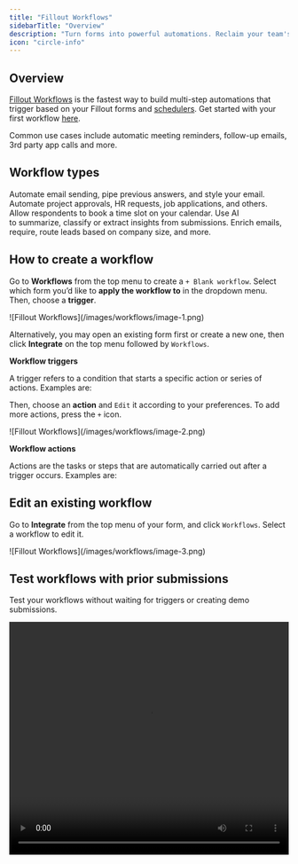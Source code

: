 ```yaml
---
title: "Fillout Workflows"
sidebarTitle: "Overview"
description: "Turn forms into powerful automations. Reclaim your team's time with Fillout's built-in form and scheduling workflows."
icon: "circle-info"
---
```


## Overview

[Fillout Workflows](https://www.fillout.com/workflows) is the fastest way to build multi-step automations that trigger based on your Fillout forms and [schedulers](/help/how-to-create-scheduling-form). Get started with your first workflow [here](https://build.fillout.com/home/workflows).

Common use cases include automatic meeting reminders, follow-up emails, 3rd party app calls and more.

## Workflow types

<CardGroup cols={2}>
  <Card title="Notifications" icon="envelope-open-text" iconType="regular" color="#FFC738" href="/help/custom-emails">
    Automate email sending, pipe previous answers, and style your email.
  </Card>
  <Card title="Approvals" icon="badge-check" iconType="regular" color="#FFC738" href="/help/approval-workflows">
    Automate project approvals, HR requests, job applications, and others.
  </Card>
  <Card title="Scheduling" icon="circle-calendar" iconType="regular" color="#FFC738" href="/help/scheduling-workflows">
    Allow respondents to book a time slot on your calendar.
  </Card>
  <Card title="AI" icon="robot" iconType="regular" color="#FFC738" href="/help/ai-workflows">
    Use AI to summarize, classify or extract insights from submissions.
  </Card>
  <Card title="Conversion Kit" icon="arrow-trend-up" iconType="regular" color="#FFC738" href="/help/conversion-kit-workflows">
    Enrich emails, require, route leads based on company size, and more.
  </Card>
</CardGroup>

## How to create a workflow

Go to **Workflows** from the top menu to create a `+ Blank workflow`. Select which form you’d like to **apply the workflow to** in the dropdown menu. Then, choose a **trigger**.

<Frame>
  ![Fillout Workflows](/images/workflows/image-1.png)
</Frame>

Alternatively, you may open an existing form first or create a new one, then click **Integrate** on the top menu followed by `Workflows`.

**Workflow triggers**

A trigger refers to a condition that starts a specific action or series of actions. Examples are:

<CardGroup cols={2}>
  <Card title="Form submitted" icon="square-check" iconType="regular" color="#FFC738" horizontal="true">
    
  </Card>
  <Card title="Form abandoned" icon="file-dashed-line" iconType="regular" color="#FFC738" horizontal>
    
  </Card>
  <Card title="Scheduling event canceled" icon="calendar-xmark" iconType="regular" color="#FFC738" horizontal>
    
  </Card>
  <Card title="Event rescheduled" icon="calendar-pen" iconType="regular" color="#FFC738" horizontal>
    
  </Card>
  <Card title="Before event starts" icon="calendar-circle-exclamation" iconType="regular" color="#FFC738" horizontal>
    
  </Card>
</CardGroup>

Then, choose an **action** and `Edit` it according to your preferences. To add more actions, press the `+` icon.

<Frame>
  ![Fillout Workflows](/images/workflows/image-2.png)
</Frame>

**Workflow actions**

Actions are the tasks or steps that are automatically carried out after a trigger occurs. Examples are:

<CardGroup cols={2}>
  <Card title="Run AI (Summarize, Classify, Generate, Extract)" icon="robot" iconType="regular" color="#FFC738" horizontal="true" href="/help/ai-workflows">
    
  </Card>

  <Card title="Send Slack/Teams/Discord messages" icon="slack" iconType="regular" color="#FFC738" horizontal="true">
    
  </Card>
  <Card title='Delay ("wait 4 hours")' icon="clock" iconType="regular" color="#FFC738" horizontal="true" href="/help/delay-workflows">
    
  </Card>
  <Card title="Send custom emails" icon="envelope-open-text" iconType="regular" color="#FFC738" horizontal="true" href="/help/custom-emails">
    
  </Card>
  <Card title="Filter and Branch" icon="filter" iconType="regular" color="#FFC738" horizontal="true" href="/help/filter-branch-workflows">
    
  </Card>
  
  <Card title="Send Webhooks" icon="webhook" iconType="regular" color="#FFC738" horizontal>
    
  </Card>
  <Card title="Connect to Zapier (coming soon)" icon="bolt" iconType="regular" color="#FFC738" horizontal="true">
    
  </Card>
</CardGroup>

## Edit an existing workflow

Go to **Integrate** from the top menu of your form, and click `Workflows`. Select a workflow to edit it.

<Frame>
  ![Fillout Workflows](/images/workflows/image-3.png)
</Frame>

## Test workflows with prior submissions

Test your workflows without waiting for triggers or creating demo submissions.

<Frame>
  <video playsinline controls preload="metadata" src="https://prod-files-secure.s3.us-west-2.amazonaws.com/2a7ed980-5add-4b51-82ab-889415f57134/440f1939-5f54-4b69-bc27-27769f0947bc/testworkflow.mp4" title="video" width="100%" height="420" />
</Frame>

## 1-click automations with templates

The fastest way to get started with workflows is from a [template](https://build.fillout.com/home/workflows). These are common use cases for Fillout Workflows.

<Frame>
  ![Fillout Workflows](/images/workflows/image-4.png)
</Frame>

## Monitor workflows in one place

Easily track email notifications and other workflows, with full visibility of what happened when. To view workflow runs, open your form and go to **Integrate** from the top menu. Click the `clock icon`.

<Frame>
  ![Fillout Workflows](/images/workflows/image-5.png)
</Frame>

You can also [view a single form submission](/help/view-responses#3adbe1475f90474fb6b76d367700bb55) and click on the `Workflows` tab. The workflow run history shows when each step occurred and if there were any issues.

<Frame>
  ![Fillout Workflows](/images/workflows/image-6.png)
</Frame>

<Check>
  **Good to know:** You can have as much as 5 different workflows in one form.
</Check>

## Related articles

<CardGroup cols={3}>
  <Card title="AI Actions" icon="robot" iconType="regular" color="#FFC738" href="/help/ai-workflows">
    Use AI to summarize, classify or extract insights from your form submissions.
  </Card>
  <Card title="Custom email notifications" icon="envelope-open-text" iconType="regular" color="#FFC738" href="/help/custom-emails">
    Automate email sending, pipe previous answers, and style your email.
  </Card>
  <Card title="Scheduling actions" icon="circle-calendar" iconType="regular" color="#FFC738" href="/help/scheduling-workflows">
    Send reminders to yourself and other meeting hosts via email or Slack to reduce no-shows.
  </Card>
</CardGroup>